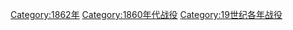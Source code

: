 [[Category:1862年|Category:1862年]]
[[Category:1860年代战役|Category:1860年代战役]]
[[Category:19世纪各年战役|Category:19世纪各年战役]]
